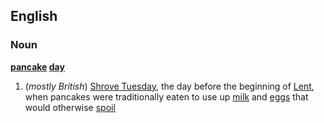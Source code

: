 ==English==
===Noun===
{{wikipedia}}
'''[[pancake]] [[day]]'''
#(''mostly British'') [[Shrove Tuesday]], the day before the beginning of [[Lent]], when pancakes were traditionally eaten to use up [[milk]] and [[egg]]s that would otherwise [[spoil]]